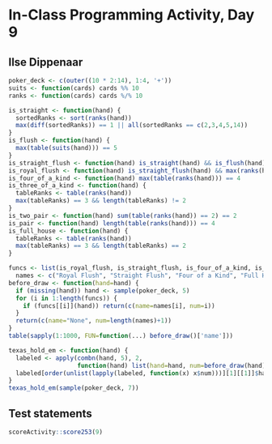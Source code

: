 # In-Class Programming Activity, Day 9

## Ilse Dippenaar

```r
poker_deck <- c(outer((10 * 2:14), 1:4, '+'))
suits <- function(cards) cards %% 10
ranks <- function(cards) cards %/% 10

is_straight <- function(hand) {
  sortedRanks <- sort(ranks(hand))
  max(diff(sortedRanks)) == 1 || all(sortedRanks == c(2,3,4,5,14))
}
is_flush <- function(hand) {
  max(table(suits(hand))) == 5
}
is_straight_flush <- function(hand) is_straight(hand) && is_flush(hand)
is_royal_flush <- function(hand) is_straight_flush(hand) && max(ranks(hand)) == 14
is_four_of_a_kind <- function(hand) max(table(ranks(hand))) == 4
is_three_of_a_kind <- function(hand) {
  tableRanks <- table(ranks(hand))
  max(tableRanks) == 3 && length(tableRanks) != 2
}
is_two_pair <- function(hand) sum(table(ranks(hand)) == 2) == 2
is_pair <- function(hand) length(table(ranks(hand))) == 4
is_full_house <- function(hand) {
  tableRanks <- table(ranks(hand))
  max(tableRanks) == 3 && length(tableRanks) == 2
}
```

```r
funcs <- list(is_royal_flush, is_straight_flush, is_four_of_a_kind, is_full_house, is_flush, is_straight, is_three_of_a_kind, is_two_pair, is_pair)
  names <- c("Royal Flush", "Straight Flush", "Four of a Kind", "Full House", "Flush", "Straight", "Three of a Kind", "Two Pair", "One Pair")
before_draw <- function(hand=hand) {
  if (missing(hand)) hand <- sample(poker_deck, 5)
  for (i in 1:length(funcs)) {
    if (funcs[[i]](hand)) return(c(name=names[i], num=i))
  }
  return(c(name="None", num=length(names)+1))
}
table(sapply(1:1000, FUN=function(...) before_draw()['name']))
```
```r
texas_hold_em <- function(hand) {
  labeled <- apply(combn(hand, 5), 2, 
                   function(hand) list(hand=hand, num=before_draw(hand)['num']))
  labeled[order(unlist(lapply(labeled, function(x) x$num)))][1][[1]]$hand
}
texas_hold_em(sample(poker_deck, 7))
```


## Test statements

```r
scoreActivity::score253(9)
```